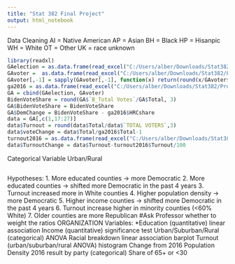 ```yaml
---
title: "Stat 382 Final Project"
output: html_notebook
---
```

Data Cleaning
AI = Native American
AP = Asian
BH = Black
HP = Hisanpic
WH = White
OT = Other
UK = race unknown
```r
library(readxl)
GAelection = as.data.frame(read_excel("C:/Users/alber/Downloads/Stat382/Project4/Georgia.xlsx"))[-160,]
GAvoter =  as.data.frame(read_excel("C:/Users/alber/Downloads/Stat382/Project4/Active_Voters_by_Race_Gender_as_of_November_1_2020.xlsx"))[-160,c(-1:-23)]
GAvoter[,-1] = sapply(GAvoter[,-1], function(x) return(round(x/GAvoter$`TOTAL VOTERS`,4)))
ga2016 = as.data.frame(read_excel("C:/Users/alber/Downloads/Stat382/Project4/GA2016.xlsx"))
GA = cbind(GAelection, GAvoter)
BidenVoteShare = round(GA$`B_Total Votes`/GA$Total, 3)
GA$BidenVoteShare = BidenVoteShare
GA$DemChange = BidenVoteShare - ga2016$HRCshare
data = GA[,c(1,17:27)]
data$Turnout = round(data$Total/data$`TOTAL VOTERS`,3)
data$voteChange = data$Total/ga2016$Total-1
turnout2016 = as.data.frame(read_excel("C:/Users/alber/Downloads/Stat382/Project4/gaTurnout2016.xlsx"))
data$TurnoutChange = data$Turnout-turnout2016$Turnout/100
```
Categorical Variable
Urban/Rural
```r

```
Hypotheses:
1. More educated counties -> more Democratic
2. More educated counties -> shifted more Democratic in the past 4 years
3. Turnout increased more in White counties
4. Higher population density -> more Democratic
5. Higher income counties -> shifted more Democratic in the past 4 years
6. Turnout increase higher in minority counties (<60% White)
7. Older counties are more Republican
#Ask Professor whether to weight the ratios
ORGANIZATION
Variables:
*Education (quantitative) linear association
Income (quantitative) significance test
Urban/Suburban/Rural (categorical) ANOVA
Racial breakdown linear association barplot
Turnout (urban/suburban/rural ANOVA) histogram
Change from 2016 
Population Density 
2016 result by party (categorical)
Share of 65+ or <30

